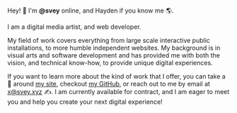Hey! 👋 I'm **@svey** online, and Hayden if you know me 🌎.

I am a digital media artist, and web developer.

My field of work covers everything from large scale interactive public installations, to more humble independent websites. My background is in visual arts and software development and has provided me with both the vision, and technical know-how, to provide unique digital experiences.

If you want to learn more about the kind of work that I offer, you can take a 👀 around [my site](/), checkout [my GitHub](https://github.com/svey-xyz), or reach out to me by email at [x@svey.xyz](mailto:x@svey.xyz) ✍️. I am currently available for contract, and I am eager to meet you and help you create your next digital experience! 